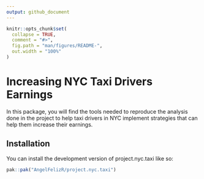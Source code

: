 ```yaml
---
output: github_document
---
```


```r
knitr::opts_chunk$set(
  collapse = TRUE,
  comment = "#>",
  fig.path = "man/figures/README-",
  out.width = "100%"
)
```

# Increasing NYC Taxi Drivers Earnings

<!-- badges: start -->
<!-- badges: end -->

In this package, you will find the tools needed to reproduce the analysis done in the project to help taxi drivers in NYC implement strategies that can help them increase their earnings.

## Installation

You can install the development version of project.nyc.taxi like so:

``` r
pak::pak("AngelFelizR/project.nyc.taxi")
```




